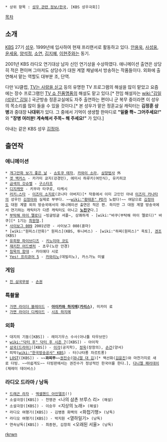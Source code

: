  * 상위 항목 : [[성우 관련 정보/한국]], [KBS 성우극회]]

[[목차]]

== 소개 ==
[[KBS]] 27기 [[성우]]. 1999년에 입사하여 현재 프리랜서로 활동하고 있다. [[안용욱]], [[사성웅]], [[윤세웅]], [[양석정]], [[소연]], [[김지혜]], [[이현주]]와는 동기.

2001년 KBS 라디오 연기대상 남자 신인 연기상을 수상하였다. 애니메이션 출연은 상당히 적은 편이며 그마저도 상당수가 대원 계열 채널에서 방송하는 작품들이다. 외화에 출연해서 맡는 역할도 대부분 조, 단역.

다만 VJ클럽, [[TV는 사랑을 싣고]] 등의 유명한 TV 프로그램의 해설을 많이 맡았고 요즘에는 장수 프로그램인 [[TV 쇼 진품명품]]의 해설도 맡고 있다.[* 전임 해설자는 [[wiki:"김일(성우)" 김일]].] 국군방송 정훈교실에도 자주 출연하는 편이니 군 복무 중이라면 이 성우의 목소리를 많이 들을 수 있을 것이다.[* 본 성우가 맡은 정훈교실 캐릭터는 '''김정훈 상병'''과 중대장 '''나대위'''가 있다. 그 중에서 기억이 생생할 한마디로 '''"밑줄 쫙~ 그어주세요!"''' 와 '''"장병 여러분! 계속해서 주목~ 해 주세요!"''' 가 있다.]

아내는 같은 KBS 성우 [[김정아]].

== 출연작 ==
=== 애니메이션 ===
 * [[개그만화 보기 좋은 날]] - [[쇼토쿠 태자]], [[카와이 소라]], [[삼장법사]] 外
 * [[겟 백커스]] - 카가미 쿄지(강경민), 에미시 하루키(여민식), 유키히코
 * [[금색의 갓슈벨]] - [[구스타프]]
 * [[디지캐럿]] - 키무라 타쿠로, 타케시
 * [[러키☆스타]] - [[이즈미 소지로]](코나타 아버지)[* 작중에서 이미 고인인 아내 [[이즈미 카나타]]의 성우인 [[김정아]]와 실제로 부부다. ~~[[wiki:"황태훈" PD]]가 노렸다!~~ 여담으로 [[김정아]]도 대원 계열 외의 방송국에서의 애니메이션 출연은 적은 편. 하지만 그 대원 계열 방송국에서 연기하는 캐릭터가 다른 캐릭터도 아니고 '''[[노진구]]'''다.]
 * [[부탁해 마이 멜로디]] ~빙글빙글 셔플~, 상쾌하게 - [wiki:"바쿠(부탁해 마이 멜로디)" 바쿠][* 1기는 [[최원형]].]
 * [[사이보그 009]] 2001년판 - 사이보그 008(퓬마)
 * [wiki:"원피스(만화)" 원피스](KBS, 투니버스) - [wiki:"하찌(원피스)" 옥토], [[겐조]](KBS)
 * [[유희왕 파이브디즈]] - [[키노미야 코도]]
 * [[재키찬 어드벤처]] - 쵸우(노란 안경)
 * [[침묵의 함대]] - 카이에다 시로
 * [[Yes! 프리큐어 5]] - [[카와리노]](데빌리노), 카스가노 미쉘

=== 게임 ===
 * [[진 삼국무쌍]] - [[손권]]

=== 특촬물 ===
 * [[가면 라이더 블레이드]] - '''[[아이카와 하지메]]([[카리스(가면라이더 블레이드)|카리스]])''', 미카미 료
 * [[가면 라이더 디케이드]] - [[시죠 하지메]]

=== 외화 ===
 * 대지의 기둥([KBS]) - 레미기우스 수사(아나톨 타우브만)
 * [[wiki:"닥터 후" 닥터 후 시즌 7]]([KBS]) - 아이작
 * [[삼국(드라마)]]([KBS]) - [[이각]](공지학), [[정욱]](장창의), [[손건]](양서)
 * 피막([[wiki:"한국방송공사" KBS]]) - 터(나타퐁 차르트퐁)
 * [[LOST]]([KBS]) - '''~~꽈찌쭈~~'''[[권진수]]([[대니얼 대 김]])[* 백선화([[김윤진]])와 마찬가지로 새로 더빙. ~~아쉽게도~~ 더빙판에서는 권진수가 정상적인 한국어를 한다.], [[다니엘 패러데이]](제레미 데이비스)

=== 라디오 드라마 / 낭독 ===
 * [[드래곤 라자]] - [[엑셀핸드 아인델프]](!)
 * 소설극장([KBS]) - 천명관 <나의 삼촌 브루스 리> (해설)
 * 소설극장([KBS]) - 이승우 <지상의 노래> (해설)
 * 라디오 여행기([KBS]) - 김병종 화백의 <화첩기행> (낭독)
 * 라디오 여행기([KBS]) - 박지원 <열하일기> (낭독)
 * 연속낭독([KBS]) - 최종현, 김창희 <오래된 서울> (낭독)

[[rkrwn]]
